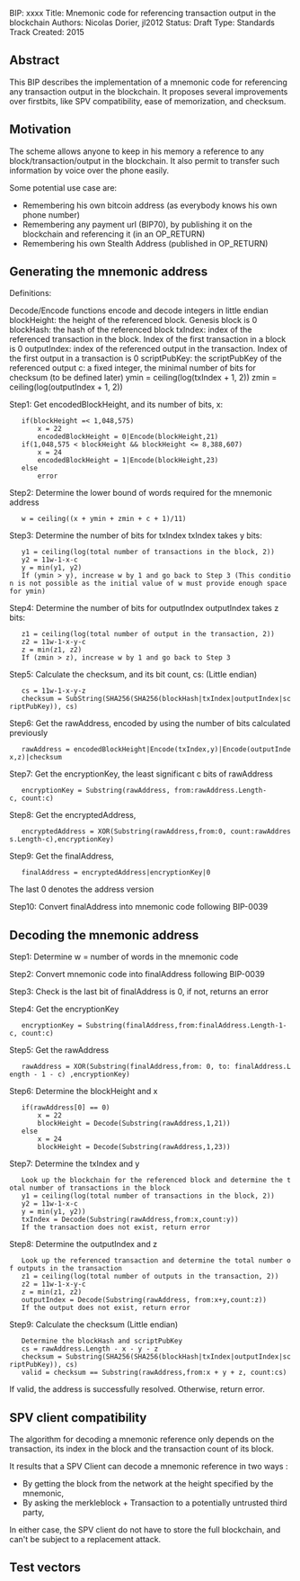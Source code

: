 BIP: xxxx
Title: Mnemonic code for referencing transaction output in the blockchain
Authors: Nicolas Dorier, jl2012
Status: Draft
Type: Standards Track
Created: 2015

==Abstract==

This BIP describes the implementation of a mnemonic code for referencing any transaction output in the blockchain.
It proposes several improvements over firstbits, like SPV compatibility, ease of memorization, and checksum.

==Motivation==

The scheme allows anyone to keep in his memory a reference to any block/transaction/output in the blockchain.
It also permit to transfer such information by voice over the phone easily.

Some potential use case are:

* Remembering his own bitcoin address (as everybody knows his own phone number)
* Remembering any payment url (BIP70), by publishing it on the blockchain and referencing it (in an OP_RETURN)
* Remembering his own Stealth Address (published in OP_RETURN)

==Generating the mnemonic address==

Definitions:

Decode/Encode functions encode and decode integers in little endian
blockHeight: the height of the referenced block. Genesis block is 0
blockHash: the hash of the referenced block
txIndex: index of the referenced transaction in the block. Index of the first transaction in a block is 0
outputIndex: index of the referenced output in the transaction. Index of the first output in a transaction is 0
scriptPubKey: the scriptPubKey of the referenced output
c: a fixed integer, the minimal number of bits for checksum (to be defined later)
ymin = ceiling(log(txIndex + 1, 2))
zmin = ceiling(log(outputIndex + 1, 2))

Step1: Get encodedBlockHeight, and its number of bits, x:

    if(blockHeight =< 1,048,575)
        x = 22 
        encodedBlockHeight = 0|Encode(blockHeight,21)
    if(1,048,575 < blockHeight && blockHeight <= 8,388,607)
        x = 24
        encodedBlockHeight = 1|Encode(blockHeight,23)
    else
        error

Step2: Determine the lower bound of words required for the mnemonic address

    w = ceiling((x + ymin + zmin + c + 1)/11)

Step3: Determine the number of bits for txIndex
txIndex takes y bits:

    y1 = ceiling(log(total number of transactions in the block, 2))
    y2 = 11w-1-x-c
    y = min(y1, y2)
    If (ymin > y), increase w by 1 and go back to Step 3 (This condition is not possible as the initial value of w must provide enough space for ymin)

Step4: Determine the number of bits for outputIndex
outputIndex takes z bits:

    z1 = ceiling(log(total number of output in the transaction, 2))
    z2 = 11w-1-x-y-c
    z = min(z1, z2)
    If (zmin > z), increase w by 1 and go back to Step 3

Step5: Calculate the checksum, and its bit count, cs: (Little endian)

    cs = 11w-1-x-y-z
    checksum = SubString(SHA256(SHA256(blockHash|txIndex|outputIndex|scriptPubKey)), cs)

Step6: Get the rawAddress, encoded by using the number of bits calculated previously  

    rawAddress = encodedBlockHeight|Encode(txIndex,y)|Encode(outputIndex,z)|checksum

Step7: Get the encryptionKey,  the least significant c bits of rawAddress

    encryptionKey = Substring(rawAddress, from:rawAddress.Length-c, count:c)

Step8: Get the encryptedAddress,

    encryptedAddress = XOR(Substring(rawAddress,from:0, count:rawAddress.Length-c),encryptionKey)

Step9: Get the finalAddress,

    finalAddress = encryptedAddress|encryptionKey|0

The last 0 denotes the address version

Step10: Convert finalAddress into mnemonic code following BIP-0039

==Decoding the mnemonic address==

Step1: Determine w = number of words in the mnemonic code

Step2: Convert mnemonic code into finalAddress following BIP-0039

Step3: Check is the last bit of finalAddress is 0, if not, returns an error

Step4: Get the encryptionKey

    encryptionKey = Substring(finalAddress,from:finalAddress.Length-1-c, count:c)

Step5: Get the rawAddress

    rawAddress = XOR(Substring(finalAddress,from: 0, to: finalAddress.Length - 1 - c) ,encryptionKey)

Step6: Determine the blockHeight and x

    if(rawAddress[0] == 0)
        x = 22
        blockHeight = Decode(Substring(rawAddress,1,21))
    else
        x = 24
        blockHeight = Decode(Substring(rawAddress,1,23))    

Step7: Determine the txIndex and y

    Look up the blockchain for the referenced block and determine the total number of transactions in the block
    y1 = ceiling(log(total number of transactions in the block, 2))
    y2 = 11w-1-x-c
    y = min(y1, y2))
    txIndex = Decode(Substring(rawAddress,from:x,count:y))
    If the transaction does not exist, return error

Step8: Determine the outputIndex and z

    Look up the referenced transaction and determine the total number of outputs in the transaction
    z1 = ceiling(log(total number of outputs in the transaction, 2))
    z2 = 11w-1-x-y-c
    z = min(z1, z2)
    outputIndex = Decode(Substring(rawAddress, from:x+y,count:z))
    If the output does not exist, return error

Step9: Calculate the checksum (Little endian)

    Determine the blockHash and scriptPubKey
    cs = rawAddress.Length - x - y - z
    checksum = Substring(SHA256(SHA256(blockHash|txIndex|outputIndex|scriptPubKey)), cs)
    valid = checksum == Substring(rawAddress,from:x + y + z, count:cs)

If valid, the address is successfully resolved. Otherwise, return error.

==SPV client compatibility==

The algorithm for decoding a mnemonic reference only depends on the transaction, its index in the block and the transaction count of its block.

It results that a SPV Client can decode a mnemonic reference in two ways :
* By getting the block from the network at the height specified by the mnemonic,
* By asking the merkleblock + Transaction to a potentially untrusted third party,

In either case, the SPV client do not have to store the full blockchain, and can't be subject to a replacement attack.

==Test vectors==